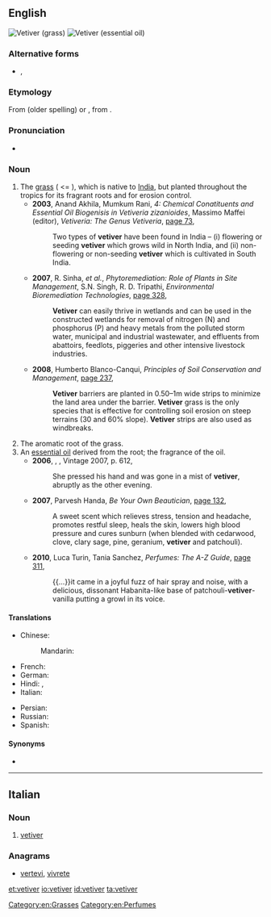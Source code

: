 {{also|vétiver}}
==English==
[[File:Ethiopia 2008 vetiver grass.jpg|right|thumb|Vetiver (grass)]]
[[File:VetiverEssentialOil.png|right|thumb|Vetiver (essential oil)]]
{{wikipedia|Chrysopogon zizanioides}}

===Alternative forms===
* {{l|en|vetyver}}, {{l|en|vetivert}} {{qualifier|the essential oil}}

===Etymology===
From {{etyl|fr|en}} {{m|fr|vétyver}} (older spelling) or {{m|fr|vétiver}}, from {{etyl|ta|en}} {{m|ta|வெட்டிவேர்|tr=veṭṭiver}}.

===Pronunciation===
* {{IPA|/ˈvɛtɪvə/|lang=en}}

===Noun===
{{en-noun}}

# The [[grass]] {{taxlink|Chrysopogon zizanioides|species|noshow=1}} ( <= {{taxlink|Vetiveria zizanioides|species|noshow=1}}), which is native to [[India]], but planted throughout the tropics for its fragrant roots and for erosion control.
#* '''2003''', Anand Akhila, Mumkum Rani, ''4: Chemical Conatituents and Essential Oil Biogenisis in Vetiveria zizanioides'', Massimo Maffei (editor), ''Vetiveria: The Genus Vetiveria'', [http://books.google.com.au/books?id=SMXV-FFQlpcC&pg=PA73&dq=%22vetiver%22%7C%22vetivers%22&hl=en&sa=X&ei=jZ-FU6z9KcvNlAWxoID4Bg&redir_esc=y#v=onepage&q=%22vetiver%22%7C%22vetivers%22&f=false page 73],
#*: Two types of '''vetiver''' have been found in India – (i) flowering or seeding '''vetiver''' which grows wild in North India, and (ii) non-flowering or non-seeding '''vetiver''' which is cultivated in South India.
#* '''2007''', R. Sinha, ''et al.'', ''Phytoremediation: Role of Plants in Site Management'', S.N. Singh, R. D. Tripathi, ''Environmental Bioremediation Technologies'', [http://books.google.com.au/books?id=DY66MkyLriEC&pg=PA328&dq=%22vetiver%22%7C%22vetivers%22&hl=en&sa=X&ei=jZ-FU6z9KcvNlAWxoID4Bg&redir_esc=y#v=onepage&q=%22vetiver%22%7C%22vetivers%22&f=false page 328],
#*: '''Vetiver''' can easily thrive in wetlands and can be used in the constructed wetlands for removal of nitrogen (N) and phosphorus (P) and heavy metals from the polluted storm water, municipal and industrial wastewater, and effluents from abattoirs, feedlots, piggeries and other intensive livestock industries.
#* '''2008''', Humberto Blanco-Canqui, ''Principles of Soil Conservation and Management'', [http://books.google.com.au/books?id=Wj3690PbDY0C&pg=PA237&dq=%22vetiver%22%7C%22vetivers%22&hl=en&sa=X&ei=jZ-FU6z9KcvNlAWxoID4Bg&redir_esc=y#v=onepage&q=%22vetiver%22%7C%22vetivers%22&f=false page 237],
#*: '''Vetiver''' barriers are planted in 0.50–1m wide strips to minimize the land area under the barrier. '''Vetiver''' grass is the only species that is effective for controlling soil erosion on steep terrains (30 and 60% slope). '''Vetiver''' strips are also used as windbreaks.
# The aromatic root of the grass.
# An [[essential oil]] derived from the root; the fragrance of the oil.
#* '''2006''', {{w|Thomas Pynchon}}, ''{{w|Against the Day}}'', Vintage 2007, p. 612,
#*: She pressed his hand and was gone in a mist of '''vetiver''', abruptly as the other evening.
#* '''2007''', Parvesh Handa, ''Be Your Own Beautician'', [http://books.google.com.au/books?id=7lvEN6lzSRMC&pg=PA132&dq=%22vetiver%22%7C%22vetivers%22&hl=en&sa=X&ei=jZ-FU6z9KcvNlAWxoID4Bg&redir_esc=y#v=onepage&q=%22vetiver%22%7C%22vetivers%22&f=false page 132],
#*: A sweet scent which relieves stress, tension and headache, promotes restful sleep, heals the skin, lowers high blood pressure and cures sunburn (when blended with cedarwood, clove, clary sage, pine, geranium, '''vetiver''' and patchouli).
#* '''2010''', Luca Turin, Tania Sanchez, ''Perfumes: The A-Z Guide'', [http://books.google.com.au/books?id=8a-Q0uZU9o8C&pg=PA311&dq=%22vetiver%22%7C%22vetivers%22&hl=en&sa=X&ei=isuFU7X0LsewkgWu8YGwCA&redir_esc=y#v=onepage&q=%22vetiver%22%7C%22vetivers%22&f=false page 311],
#*: {{...}}it came in a joyful fuzz of hair spray and noise, with a delicious, dissonant Habanita-like base of patchouli-'''vetiver'''-vanilla putting a growl in its voice.

====Translations====
{{trans-top|aromatic root}}
* Chinese:
*: Mandarin: {{t+|cmn|香根草|tr=Xiāng gēn cǎo|sc=Hani}}
* French: {{t+|fr|vétiver}}
* German: {{t|de|Vetiver|n}}
* Hindi: {{t+|hi|खस|tr=khas|sc=Deva}}, {{t+|hi|खसखस|tr=khaskhas|sc=Deva}}
* Italian: {{t|it|vetiver|m}}
{{trans-mid}}
* Persian: {{t|fa|وتیور|tr=vetiver}}
* Russian: {{t|ru|ветивер}}
* Spanish: {{t|es|vetiver|m}}
{{trans-bottom}}

====Synonyms====
* {{l|en|cuscus}}

----

==Italian==

===Noun===
{{head|it|noun|g=m|invariable}}

# [[#English|vetiver]]

===Anagrams===
* [[vertevi#Italian|vertevi]], [[vivrete#Italian|vivrete]]

[[Category:en:Grasses]]
[[Category:en:Perfumes]]

[[et:vetiver]]
[[io:vetiver]]
[[id:vetiver]]
[[ta:vetiver]]